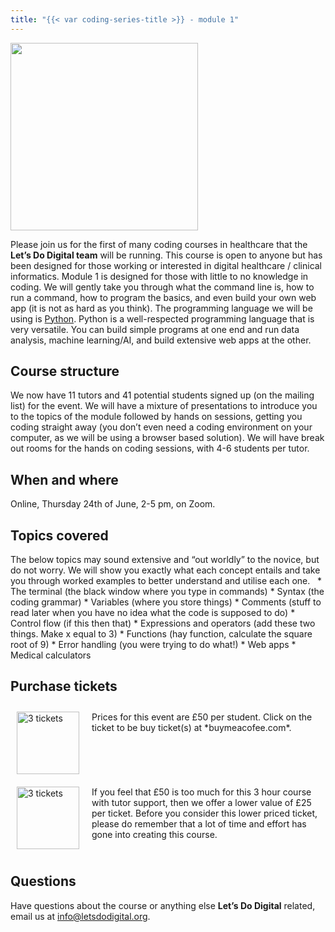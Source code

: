 ```yaml
---
title: "{{< var coding-series-title >}} - module 1"
---
```


![](/media/lets-learn-code-module-1.png){height=300px fig-align="center" fig-alt="Let's Do Digital Logo and words 'Let's Learn Code' on a note pad held by a hadn in the bottom left corner"}

Please join us for the first of many coding courses in healthcare that the **Let's Do Digital team** will be running. This course is open to anyone but has been designed for those working or interested in digital healthcare / clinical informatics. Module 1 is designed for those with little to no knowledge in coding. We will gently take you through what the command line is, how to run a command, how to program the basics, and even build your own web app (it is not as hard as you think). The programming language we will be using is [Python](https://www.python.org/about/). Python is a well-respected programming language that is very versatile. You can build simple programs at one end and run data analysis, machine learning/AI, and build extensive web apps at the other.

## Course structure

We now have 11 tutors and 41 potential students signed up (on the mailing list) for the event. We will have a mixture of presentations to introduce you to the topics of the module followed by hands on sessions, getting you coding straight away (you don't even need a coding environment on your computer, as we will be using a browser based solution). We will have break out rooms for the hands on coding sessions, with 4-6 students per tutor.


## When and where

Online, Thursday 24th of June, 2-5 pm, on Zoom.


## Topics covered

The below topics may sound extensive and "out worldly" to the novice, but do not worry. We will show you exactly what each concept entails and take you through worked examples to better understand and utilise each one.
 
* The terminal (the black window where you type in commands)
* Syntax (the coding grammar)
* Variables (where you store things)
* Comments (stuff to read later when you have no idea what the code is supposed to do)
* Control flow (if this then that)
* Expressions and operators (add these two things. Make x equal to 3)
* Functions (hay function, calculate the square root of 9)
* Error handling (you were trying to do what!)
* Web apps
* Medical calculators


## Purchase tickets

```{=html}
<div style="display: flex; flex-direction: column; width: 100%;">
    <div style="display: flex; flex-direction: row;">
        <div style="display: flex; flex-direction: column; width: 20%; padding: 10px;">
            <a href="https://www.buymeacoffee.com/letsdodigital/e/241514" style="display: flex; justify-content: center;">
                <img src="/media/tickets.jpg" alt="3 tickets" style="height: 100px;">
            </a>
        </div>
        <div style="display: flex; flex-direction: column; width: 80%; padding: 10px;">
            Prices for this event are £50 per student. Click on the ticket to be buy ticket(s) at *buymeacofee.com*.
        </div>
    </div>
    <div style="display: flex; flex-direction: row;">
        <div style="display: flex; flex-direction: column; width: 20%; padding: 10px;">
            <a href="https://www.buymeacoffee.com/letsdodigital/e/241511" style="display: flex; justify-content: center;">
                <img src="/media/tickets.jpg" alt="3 tickets" style="height: 100px;">
            </a>
        </div>
        <div style="display: flex; flex-direction: column; width: 80%; padding: 10px;">
            If you feel that £50 is too much for this 3 hour course with tutor support, then we offer a lower value of £25 per ticket. Before you consider this lower priced ticket, please do remember that a lot of time and effort has gone into creating this course.
        </div>
    </div>
</div>
```


## Questions

Have questions about the course or anything else **Let's Do Digital** related, email us at [info@letsdodigital.org](mailto:info@letsdodigital.org).